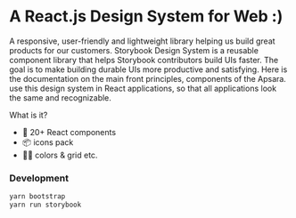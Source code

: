 
<Meta title="Intro/Intro" />

# A React.js Design System for Web :)

A responsive, user-friendly and lightweight library helping us build great products for our customers.
Storybook Design System is a reusable component library that helps Storybook contributors build UIs faster. The goal is to make building durable UIs more productive and satisfying.
Here is the documentation on the main front principles, components of the Apsara.
use this design system in React applications, so that all applications look the same and recognizable.

What is it?

-   🔩 20+ React components
-   📦 icons pack
-   🏳️‍🌈 colors & grid
    etc.

### Development

```bash
yarn bootstrap
yarn run storybook
```
